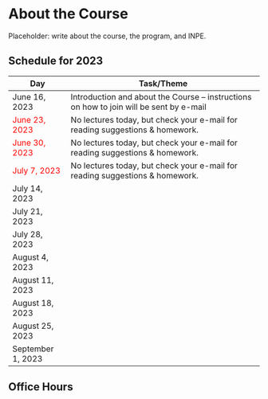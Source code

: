 # About the Course

Placeholder: write about the course, the program, and INPE.

## Schedule for 2023




| Day               | Task/Theme |
|-------------------|--------------------------------------------------------------|
| June 16, 2023                                 | Introduction and about the Course -- instructions on how to join will be sent by e-mail |
| <span style="color:red">June 23, 2023</span>  | No lectures today, but check your e-mail for reading suggestions & homework. | 
| <span style="color:red">June 30, 2023</span>  | No lectures today, but check your e-mail for reading suggestions & homework. | 
| <span style="color:red">July 7, 2023</span>   | No lectures today, but check your e-mail for reading suggestions & homework. | 
| July 14, 2023                                 |            |
| July 21, 2023                                 |            |
| July 28, 2023                                 |            | 
| August 4, 2023                                |            |
| August 11, 2023                               |            | 
| August 18, 2023                               |            | 
| August 25, 2023                               |            | 
| September 1, 2023                             |            |





## Office Hours







